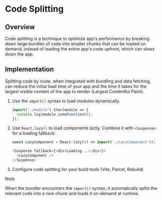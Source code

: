 # Code Splitting

## Overview

Code splitting is a technique to optimize app's performance by breaking down large bundles of code into smaller chunks that can be loaded on demand, instead of loading the entire app's code upfront, which can slows down the app.


## Implementation

Splitting code by route, when integrated with bundling and data fetching, can reduce the initial load time of your app and the time it takes for the largest visible content of the app to render (Largest Contentful Paint).

1. Use the `import()` syntax to load modules dynamically.
   ```js
   import("./module").then(module => {
     console.log(module.someFunction());
   });
   ```
2. Use `React.lazy()` to load components lazily. Combine it with `<Suspense>` for a loading fallback:
   ```js
   const LazyComponent = React.lazy(() => import('./LazyComponent'));

   <Suspense fallback={<div>Loading...</div>}>
     <LazyComponent />
   </Suspense>
   ```
3. Configure code splitting for your build tools (Vite, Parcel, Rsbuild)

> [!NOTE]
> When the bundler encounters the `import()` syntax, it automatically splits the relevant code into a new chunk and loads it on-demand at runtime.